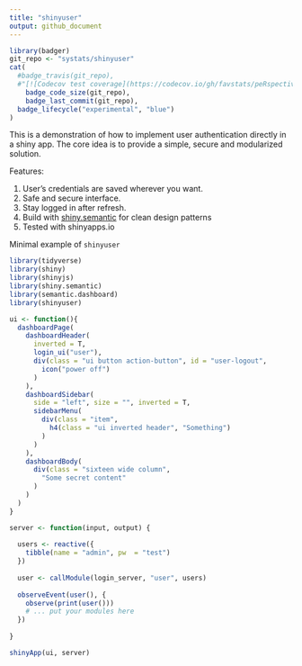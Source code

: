 ```yaml
---
title: "shinyuser"
output: github_document
---
```



```r
library(badger)
git_repo <- "systats/shinyuser"
cat(
  #badge_travis(git_repo),
  #"[![Codecov test coverage](https://codecov.io/gh/favstats/peRspective/branch/master/graph/badge.svg)](https://codecov.io/gh/favstats/peRspective?branch=master)",
	badge_code_size(git_repo),
	badge_last_commit(git_repo),
  badge_lifecycle("experimental", "blue")
)
```

This is a demonstration of how to implement user authentication directly in a shiny app. The core idea is to provide a simple, secure and modularized solution.  

Features:

1. User's credentials are saved wherever you want.
2. Safe and secure interface.
3. Stay logged in after refresh.
2. Build with [shiny.semantic](https://github.com/Appsilon/shiny.semantic) for clean design patterns
5. Tested with shinyapps.io


Minimal example of `shinyuser`

```r
library(tidyverse)
library(shiny)
library(shinyjs)
library(shiny.semantic)
library(semantic.dashboard)
library(shinyuser)

ui <- function(){
  dashboardPage(
    dashboardHeader(
      inverted = T,
      login_ui("user"),
      div(class = "ui button action-button", id = "user-logout", 
        icon("power off")
      )
    ),
    dashboardSidebar(
      side = "left", size = "", inverted = T,
      sidebarMenu(
        div(class = "item",
          h4(class = "ui inverted header", "Something")
        )
      )
    ),
    dashboardBody(
      div(class = "sixteen wide column",
        "Some secret content"
      )
    )
  )
}

server <- function(input, output) {
  
  users <- reactive({ 
    tibble(name = "admin", pw  = "test")
  })
  
  user <- callModule(login_server, "user", users)
  
  observeEvent(user(), {
    observe(print(user()))
    # ... put your modules here
  })
  
}

shinyApp(ui, server)
```

<!-- <img src = "demo.gif"> <!-- width = "80%" --> 
 
 